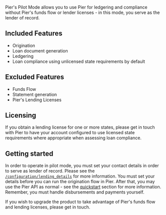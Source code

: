 Pier's Pilot Mode allows you to use Pier for ledgering and compliance without Pier's funds flow or lender licenses - in
this mode, you serve as the lender of record.

## Included Features
- Origination
- Loan document generation
- Ledgering
- Loan compliance using unlicensed state requirements by default

## Excluded Features
- Funds Flow
- Statement generation
- Pier's Lending Licenses

## Licensing
If you obtain a lending license for one or more states, please get in touch with Pier to have your account configured
to use licensed state requirements where appropriate when assessing loan compliance.

## Getting started
In order to operate in pilot mode, you must set your contact details in order to serve as lender of record. Please see
the [`/configuration/lending_details`](/api-reference/configuration/set-lending-details) for more information. You must
set your details before you can run the origination flow in Pier. After that, you may use the Pier API as normal -
see the [quickstart](/overview/quickstart) section for more information. Remember, you must handle disbursements and
payments yourself.

If you wish to upgrade the product to take advantage of Pier's funds flow and lending licenses, please get in touch.
